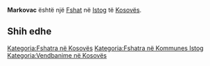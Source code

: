 {{Fshat në Kosovës
 | Emri                = Markovac
| sqi_V_name = Markofc
| sqi_V_FULL_NAME_RO = Markofc
| sqi_V_FULL_NAME_ND_RO = Markofc
| sqi_V_SORT_NAME_RG = MARKOFC
| sqi_V_FULL_NAME_RG = Markofc
| sqi_V_FULL_NAME_ND_RG = Markofc
| srp_N_name = Markovac
| srp_N_FULL_NAME_RO = Markovac
| srp_N_FULL_NAME_ND_RO = Markovac
| srp_N_SORT_NAME_RG = MARKOVAC
| srp_N_FULL_NAME_RG = Markovac
| srp_N_FULL_NAME_ND_RG = Markovac
| std_V_name = Markava
| std_V_FULL_NAME_RO = Markava
| std_V_FULL_NAME_ND_RO = Markava
| std_V_SORT_NAME_RG = MARKAVA
| std_V_FULL_NAME_RG = Markava
| std_V_FULL_NAME_ND_RG = Markava

 | Emri (Rasa dhanore) = 
 | Figura              = 
 | Shteti              = Kosovo
 | Komuna              = Istog
 | Kodi postar         = 
 | Sipërfaqja          = 

 | Popullsia           = 

 | Regj. i popullsisë  = 
 | Dend. e popullsisë  = 
 | Faqja zyrtare       = 
 <!--- Koordinatat ----> 
 | Gjerësia            = 42.501389
 | Gjatësia            = 21.376389
 | Lartësia            = 
}}
'''Markovac''' është një [[Fshat]] në [[Istog]] të [[Kosovës]].

<!-- == Gjeografia == -->
<!-- == Historia == -->
<!-- == Demografia == -->
== Shih edhe ==
{{Komuna Istog}}
{{Kosovo-Administrata-Cung}}

[[Kategoria:Fshatra në Kosovës]]
[[Kategoria:Fshatra në Kommunes Istog]]
[[Kategoria:Vendbanime në Kosovës]]